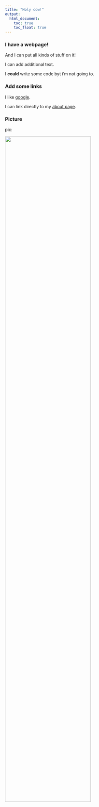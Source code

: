 ```yaml
---
title: "Holy cow!"
output:
  html_document: 
    toc: true
    toc_float: true
---
```


### I have a webpage!

And I can put all kinds of stuff on it!

I can add additional text.

I **could** write some code byt i'm not going to.

### Add some links

I like [google](https://www.google.com).

I can link directly to my [about page](about.html).

### Picture

pic:

<img src="images/pic.png" style="width:75%">

